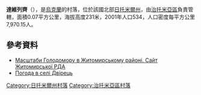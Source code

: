 {{coord|50|8|2|N|28|38|4|E|scale:30000|display=title}}

'''達維列齊'''（{{lang-uk|Двірець}}），是[[烏克蘭|烏克蘭]]的村落，位於該國北部[[日托米爾州|日托米爾州]]，由[[治托米亞區|治托米亞區]]負責管轄，面積0.07平方公里，海拔高度231米，2001年人口534，人口密度每平方公里7,970.15人。

==參考資料==
* [https://web.archive.org/web/20110915195159/http://www.zhytomyr-rda.gov.ua/Rozdil_3/Golodomor_1932_1933_rokiv/Golodomor_u_regioni/Masshtabi_Golodomoru_u_regioni__CHorni_doshki__Postrazhdali_sela_ Масштаби Голодомору в Житомирському районі. Сайт Житомирської РДА]
* [http://weather.in.ua/ua/zhitomirskaja/6424 Погода в селі Двірець] {{Wayback|url=http://weather.in.ua/ua/zhitomirskaja/6424 |date=20160305200749 }}

{{DEFAULTSORT:Двірець}}
[[Category:日托米爾州村落|Category:日托米爾州村落]]
[[Category:治托米亞區村落|Category:治托米亞區村落]]


{{Zhytomyr-geo-stub}}